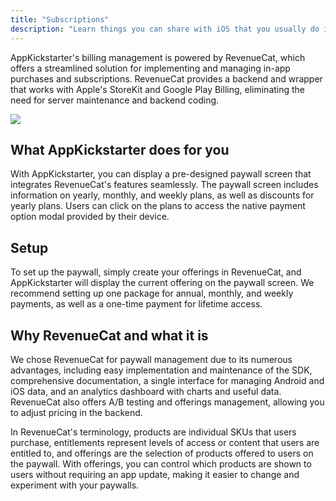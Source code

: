 ```yaml
--- 
title: "Subscriptions"
description: "Learn things you can share with iOS that you usually do in the Android platform"  
--- 
```


AppKickstarter's billing management is powered by RevenueCat, which offers a streamlined solution for implementing and managing in-app purchases and subscriptions. 
RevenueCat provides a backend and wrapper that works with Apple's StoreKit and Google Play Billing, eliminating the need for server maintenance and backend coding.

![](/images/paywall.png)

## What AppKickstarter does for you

With AppKickstarter, you can display a pre-designed paywall screen that integrates RevenueCat's features seamlessly. 
The paywall screen includes information on yearly, monthly, and weekly plans, as well as discounts for yearly plans. 
Users can click on the plans to access the native payment option modal provided by their device.

## Setup

To set up the paywall, simply create your offerings in RevenueCat, and AppKickstarter will display the current offering on the paywall screen. 
We recommend setting up one package for annual, monthly, and weekly payments, as well as a one-time payment for lifetime access.

## Why RevenueCat and what it is

We chose RevenueCat for paywall management due to its numerous advantages, including easy implementation and maintenance of the SDK, comprehensive documentation, a single interface for managing Android and iOS data, 
and an analytics dashboard with charts and useful data. 
RevenueCat also offers A/B testing and offerings management, allowing you to adjust pricing in the backend.

In RevenueCat's terminology, products are individual SKUs that users purchase, entitlements represent levels of access or content that users are entitled to, and offerings are the selection of products offered to users on the paywall. 
With offerings, you can control which products are shown to users without requiring an app update, making it easier to change and experiment with your paywalls.

